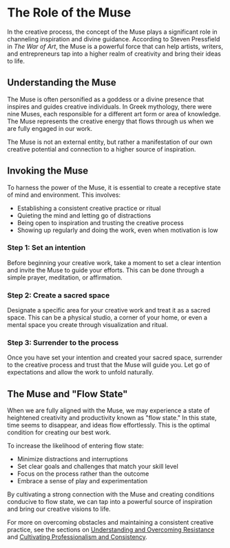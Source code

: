 
# The Role of the Muse

In the creative process, the concept of the Muse plays a significant role in channeling inspiration and divine guidance. According to Steven Pressfield in *The War of Art*, the Muse is a powerful force that can help artists, writers, and entrepreneurs tap into a higher realm of creativity and bring their ideas to life.

## Understanding the Muse

The Muse is often personified as a goddess or a divine presence that inspires and guides creative individuals. In Greek mythology, there were nine Muses, each responsible for a different art form or area of knowledge. The Muse represents the creative energy that flows through us when we are fully engaged in our work.

<Callout>
The Muse is not an external entity, but rather a manifestation of our own creative potential and connection to a higher source of inspiration.
</Callout>

## Invoking the Muse

To harness the power of the Muse, it is essential to create a receptive state of mind and environment. This involves:

- Establishing a consistent creative practice or ritual
- Quieting the mind and letting go of distractions
- Being open to inspiration and trusting the creative process
- Showing up regularly and doing the work, even when motivation is low

<Steps>

### Step 1: Set an intention

Before beginning your creative work, take a moment to set a clear intention and invite the Muse to guide your efforts. This can be done through a simple prayer, meditation, or affirmation.

### Step 2: Create a sacred space

Designate a specific area for your creative work and treat it as a sacred space. This can be a physical studio, a corner of your home, or even a mental space you create through visualization and ritual.

### Step 3: Surrender to the process

Once you have set your intention and created your sacred space, surrender to the creative process and trust that the Muse will guide you. Let go of expectations and allow the work to unfold naturally.

</Steps>

## The Muse and "Flow State"

When we are fully aligned with the Muse, we may experience a state of heightened creativity and productivity known as "flow state." In this state, time seems to disappear, and ideas flow effortlessly. This is the optimal condition for creating our best work.

To increase the likelihood of entering flow state:

- Minimize distractions and interruptions
- Set clear goals and challenges that match your skill level
- Focus on the process rather than the outcome
- Embrace a sense of play and experimentation

By cultivating a strong connection with the Muse and creating conditions conducive to flow state, we can tap into a powerful source of inspiration and bring our creative visions to life.

For more on overcoming obstacles and maintaining a consistent creative practice, see the sections on [Understanding and Overcoming Resistance](/overcoming-resistance) and [Cultivating Professionalism and Consistency](/professionalism-consistency).